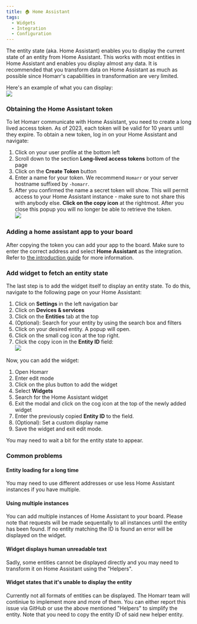 ```yaml
---
title: 🏠 Home Assistant
tags:
  - Widgets
  - Integration
  - Configuration
---
```


The entity state (aka. Home Assistant) enables you to display the current state of an entity from Home Assistant.
This works with most entities in Home Assistant and enables you display almost any data.
It is recommended that you transform data on Home Assistant as much as possible since Homarr's capabilities in transformation are very limited.

Here's an example of what you can display: <br/>
![](./img/283935576-ac776c51-0333-4cda-84a5-07a2e660fcc1.png)

### Obtaining the Home Assistant token
To let Homarr communicate with Home Assistant, you need to create a long lived access token.
As of 2023, each token will be valid for 10 years until they expire.
To obtain a new token, log in on your Home Assistant and navigate:
1. Click on your user profile at the bottom left
2. Scroll down to the section **Long-lived access tokens** bottom of the page
3. Click on the **Create Token** button
4. Enter a name for your token. We recommend ``Homarr`` or your server hostname suffixed by ``-homarr``.
5. After you confirmed the name a secret token will show. This will permit access to your Home Assistant instance - make sure to not share this with anybody else.
**Click on the copy icon** at the rightmost. After you close this popup you will no longer be able to retrieve the token. <br/>
![](./img/hass-token-copy.png)

### Adding a home assistant app to your board
After copying the token you can add your app to the board.
Make sure to enter the correct address and select **Home Assistant** as the integration.
Refer to [the introduction guide](../../../getting-started/prerequisites) for more information.

### Add widget to fetch an entity state
The last step is to add the widget itself to display an entity state.
To do this, navigate to the following page on your Home Assistant:

1. Click on **Settings** in the left navigation bar
2. Click on **Devices & services**
3. Click on the **Entities** tab at the top
4. (Optional): Search for your entity by using the search box and filters
5. Click on your desired entity. A popup will open.
6. Click on the small cog icon at the top right.
7. Click the copy icon in the **Entity ID** field: <br/>
![](./img/copy-entity-id.png)

Now, you can add the widget:

1. Open Homarr
2. Enter edit mode
3. Click on the plus button to add the widget
4. Select **Widgets**
5. Search for the Home Assistant widget
6. Exit the modal and click on the cog icon at the top of the newly added widget
7. Enter the previously copied **Entity ID** to the field.
8. (Optional): Set a custom display name
9. Save the widget and exit edit mode.

You may need to wait a bit for the entity state to appear.

### Common problems
#### Entity loading for a long time
You may need to use different addresses or use less Home Assistant instances if you have multiple.

#### Using multiple instances
You can add multiple instances of Home Assistant to your board.
Please note that requests will be made sequentally to all instances until the entity has been found.
If no entity matching the ID is found an error will be displayed on the widget.

#### Widget displays human unreadable text
Sadly, some entities cannot be displayed directly and you may need to transform it on Home Assistant using the "Helpers".

#### Widget states that it's unable to display the entity
Currently not all formats of entities can be displayed.
The Homarr team will continiue to implement more and more of them.
You can either report this issue via GitHub or use the above mentioned "Helpers" to simplify the entity.
Note that you need to copy the entity ID of said new helper entity.